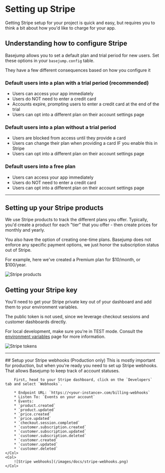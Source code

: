 
# Setting up Stripe

Getting Stripe setup for your project is quick and easy, but requires you to think a bit about how you'd like to charge for your app.

## Understanding how to configure Stripe
Basejump allows you to set a default plan and trial period for new users.  Set these options in your `basejump.config` table.

They have a few different consequences based on how you configure it

### Default users into a plan with a trial period (recommended)
* Users can access your app immediately
* Users do NOT need to enter a credit card
* Accounts expire, prompting users to enter a credit card at the end of the trial
* Users can opt into a different plan on their account settings page

### Default users into a plan without a trial period
* Users are blocked from access until they provide a card
* Users can change their plan when providing a card IF you enable this in Stripe
* Users can opt into a different plan on their account settings page

### Default users into a free plan
* Users can access your app immediately
* Users do NOT need to enter a credit card
* Users can opt into a different plan on their account settings page

---

## Setting up your Stripe products
We use Stripe products to track the different plans you offer.  Typically, you'd create a product for each "tier" that you offer - then create prices for monthly and yearly.

You also have the option of creating one-time plans. Basejump does not enforce any specific payment options, we just honor the subscription status out of Stripe.

For example, here we've created a Premium plan for $10/month, or $100/year.

![Stripe products](/images/docs/stripe-products.png)

## Getting your Stripe key
You'll need to get your Stripe private key out of your dashboard and add them to your environment variables.

The public token is not used, since we leverage checkout sessions and customer dashboards directly.

For local development, make sure you're in TEST mode.  Consult the [environment variables](/docs/environment-variables) page for more information.

![Stripe tokens](/images/docs/stripe-tokens.png)

---

<Row>
    <Col>
        ## Setup your Stripe webhooks (Production only)
        This is mostly important for production, but when you're ready you need to set up Stripe webhooks.  That allows Basejump to keep track of account statuses.

        First, head to your Stripe dashboard, click on the `Developers` tab and select `Webhooks`.

        * Endpoint URL: `https://<your-instance>.com/billing-webhooks`
        * Listen To: `Events on your account`
        * Events:
        * `product.created`
        * `product.updated`
        * `price.created`
        * `price.updated`
        * `checkout.session.completed`
        * `customer.subscription.created`
        * `customer.subscription.updated`
        * `customer.subscription.deleted`
        * `customer.created`
        * `customer.updated`
        * `customer.deleted`
    </Col>
    <Col>
        ![Stripe webhooks](/images/docs/stripe-webhooks.png)
    </Col>
</Row>